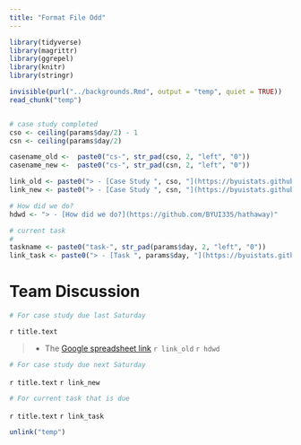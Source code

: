 ```yaml
---
title: "Format File Odd"
---
```



```r
library(tidyverse)
library(magrittr)
library(ggrepel)
library(knitr)
library(stringr)

invisible(purl("../backgrounds.Rmd", output = "temp", quiet = TRUE))
read_chunk("temp")


# case study completed
cso <- ceiling(params$day/2) - 1
csn <- ceiling(params$day/2) 

casename_old <-  paste0("cs-", str_pad(cso, 2, "left", "0"))
casename_new <-  paste0("cs-", str_pad(csn, 2, "left", "0"))

link_old <- paste0("> - [Case Study ", cso, "](https://byuistats.github.io/M335/weekly_projects/", str_replace(casename_old,"-",""), "_details.html)")
link_new <- paste0("> - [Case Study ", csn, "](https://byuistats.github.io/M335/weekly_projects/", str_replace(casename_new,"-",""), "_details.html)")

# How did we do?
hdwd <- "> - [How did we do?](https://github.com/BYUI335/hathaway)"

# current task
# 
taskname <- paste0("task-", str_pad(params$day, 2, "left", "0"))
link_task <- paste0("> - [Task ", params$day, "](https://byuistats.github.io/M335/class_tasks/", str_replace(taskname,"-",""), "_details.html)")
```




# Team Discussion

```r
# For case study due last Saturday
```

`r title.text`

> - The [Google spreadsheet link](https://docs.google.com/spreadsheets/d/1MQtkBWuxla9wITp0BzUTCjbmlvi9j9EiDLIXw7K3UBE/edit?usp=sharing)
`r link_old`
`r hdwd`


```r
# For case study due next Saturday
```

`r title.text`
`r link_new`


```r
# For current task that is due
```

`r title.text`
`r link_task`


```r
unlink("temp")
```


```r

```

